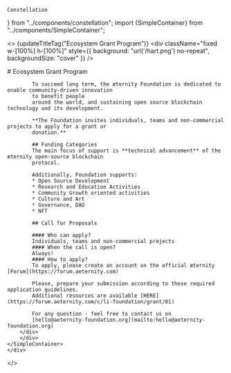    Constellation
} from "../components/constellation"; import {SimpleContainer} from "../components/SimpleContainer";

<>
    {updateTitleTag("Ecosystem Grant Program")}
    <div
        className="fixed w-[100%] h-[100%]"
        style={{
            background: "url('/hart.png') no-repeat",
            backgroundSize: "cover"
        }}
    />
    <Constellation/>
    <div className="grants-container">
    <SimpleContainer>
        <div className="prose font-serif text-xl ">
        <div className="grants">
            # Ecosystem Grant Program

            To succeed long term, the æternity Foundation is dedicated to enable community-driven innovation
            to benefit people
            around the world, and sustaining open source blockchain technology and its development.

            **The Foundation invites individuals, teams and non-commercial projects to apply for a grant or
            donation.**

            ## Funding Categories
            The main focus of support is **technical advancement** of the æternity open-source blockchain
            protocol.

            Additionally, Foundation supports:
            * Open Source Development
            * Research and Education Activities
            * Community Growth oriented activities
            * Culture and Art
            * Governance, DAO
            * NFT

            ## Call for Proposals

            #### Who can apply?
            Individuals, teams and non-commercial projects
            #### When the call is open?
            Always!
            #### How to apply?
            To apply, please create an account on the official æternity [Forum](https://forum.aeternity.com)

            Please, prepare your submission according to these required application guidelines.
            Additional resources are available [HERE](https://forum.aeternity.com/c/li-foundation/grant/81)

            For any question - feel free to contact us on
            [hello@aeternity-foundation.org](mailto:hello@aeternity-foundation.org)
        </div>
        </div>
    </SimpleContainer>
    </div>

</>